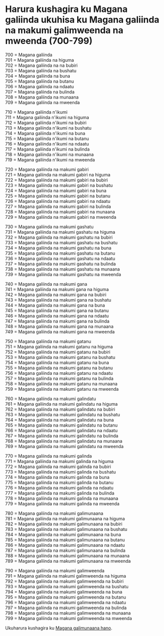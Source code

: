 # Harura kushagira ku Magana galiinda ukuhisa ku Magana galiinda na makumi galimweenda na mweenda (700-799)

700 = Magana galiinda  
701 = Magana galiinda na higuma  
702 = Magana galiinda na na bubiri  
703 = Magana galiinda na bushatu  
704 = Magana galiinda na buna  
705 = Magana galiinda na butanu  
706 = Magana galiinda na ndaatu  
707 = Magana galiinda na bulinda  
708 = Magana galiinda na munaana  
709 = Magana galiinda na mweenda

710 = Magana galiinda n'ikumi  
711 = Magana galiinda n'ikumi na higuma  
712 = Magana galiinda n'ikumi na bubiri  
713 = Magana galiinda n'ikumi na bushatu  
714 = Magana galiinda n'ikumi na buna  
715 = Magana galiinda n'ikumi na butanu  
716 = Magana galiinda n'ikumi na ndaatu  
717 = Magana galiinda n'ikumi na bulinda  
718 = Magana galiinda n'ikumi na munaana  
719 = Magana galiinda n'ikumi na mweenda

720 = Magana galiinda na makumi gabiri  
721 = Magana galiinda na makumi gabiri na higuma  
722 = Magana galiinda na makumi gabiri na bubiri  
723 = Magana galiinda na makumi gabiri na bushatu  
724 = Magana galiinda na makumi gabiri na buna  
725 = Magana galiinda na makumi gabiri na butanu  
726 = Magana galiinda na makumi gabiri na ndaatu  
727 = Magana galiinda na makumi gabiri na bulinda  
728 = Magana galiinda na makumi gabiri na munaana  
729 = Magana galiinda na makumi gabiri na mweenda

730 = Magana galiinda na makumi gashatu  
731 = Magana galiinda na makumi gashatu na higuma  
732 = Magana galiinda na makumi gashatu na bubiri  
733 = Magana galiinda na makumi gashatu na bushatu  
734 = Magana galiinda na makumi gashatu na buna  
735 = Magana galiinda na makumi gashatu na butanu  
736 = Magana galiinda na makumi gashatu na ndaatu  
737 = Magana galiinda na makumi gashatu na bulinda  
738 = Magana galiinda na makumi gashatu na munaana  
739 = Magana galiinda na makumi gashatu na mweenda

740 = Magana galiinda na makumi gana  
741 = Magana galiinda na makumi gana na higuma  
742 = Magana galiinda na makumi gana na bubiri  
743 = Magana galiinda na makumi gana na bushatu  
744 = Magana galiinda na makumi gana na buna  
745 = Magana galiinda na makumi gana na butanu  
746 = Magana galiinda na makumi gana na ndaatu  
747 = Magana galiinda na makumi gana na bulinda  
748 = Magana galiinda na makumi gana na munaana  
749 = Magana galiinda na makumi gana na mweenda

750 = Magana galiinda na makumi gatanu  
751 = Magana galiinda na makumi gatanu na higuma  
752 = Magana galiinda na makumi gatanu na bubiri  
753 = Magana galiinda na makumi gatanu na bushatu  
754 = Magana galiinda na makumi gatanu na buna  
755 = Magana galiinda na makumi gatanu na butanu  
756 = Magana galiinda na makumi gatanu na ndaatu  
757 = Magana galiinda na makumi gatanu na bulinda  
758 = Magana galiinda na makumi gatanu na munaana  
759 = Magana galiinda na makumi gatanu na mweenda

760 = Magana galiinda na makumi galindatu  
761 = Magana galiinda na makumi galindatu na higuma  
762 = Magana galiinda na makumi galindatu na bubiri  
763 = Magana galiinda na makumi galindatu na bushatu  
764 = Magana galiinda na makumi galindatu na buna  
765 = Magana galiinda na makumi galindatu na butanu  
766 = Magana galiinda na makumi galindatu na ndaatu  
767 = Magana galiinda na makumi galindatu na bulinda  
768 = Magana galiinda na makumi galindatu na munaana  
769 = Magana galiinda na makumi galindatu na mweenda

770 = Magana galiinda na makumi galinda  
771 = Magana galiinda na makumi galinda na higuma  
772 = Magana galiinda na makumi galinda na bubiri  
773 = Magana galiinda na makumi galinda na bushatu  
774 = Magana galiinda na makumi galinda na buna  
775 = Magana galiinda na makumi galinda na butanu  
776 = Magana galiinda na makumi galinda na ndaatu  
777 = Magana galiinda na makumi galinda na bulinda  
778 = Magana galiinda na makumi galinda na munaana  
779 = Magana galiinda na makumi galinda na mweenda

780 = Magana galiinda na makumi galimunaana  
781 = Magana galiinda na makumi galimunaana na higuma  
782 = Magana galiinda na makumi galimunaana na bubiri  
783 = Magana galiinda na makumi galimunaana na bushatu  
784 = Magana galiinda na makumi galimunaana na buna  
785 = Magana galiinda na makumi galimunaana na butanu  
786 = Magana galiinda na makumi galimunaana na ndaatu  
787 = Magana galiinda na makumi galimunaana na bulinda  
788 = Magana galiinda na makumi galimunaana na munaana  
789 = Magana galiinda na makumi galimunaana na mweenda

790 = Magana galiinda na makumi galimweenda  
791 = Magana galiinda na makumi galimweenda na higuma  
792 = Magana galiinda na makumi galimweenda na bubiri  
793 = Magana galiinda na makumi galimweenda na bushatu  
794 = Magana galiinda na makumi galimweenda na buna  
795 = Magana galiinda na makumi galimweenda na butanu  
796 = Magana galiinda na makumi galimweenda na ndaatu  
797 = Magana galiinda na makumi galimweenda na bulinda  
798 = Magana galiinda na makumi galimweenda na munaana  
799 = Magana galiinda na makumi galimweenda na mweenda

Ukuharura kushagira ku [Magana galimunaana hano](./magana-galimunaana).
